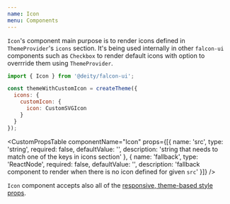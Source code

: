 ```yaml
---
name: Icon
menu: Components
---
```



<ThemePreview name="Icon" of={IconRenderer} />



`Icon`'s component main purpose is to render icons defined in `ThemeProvider`'s `icons` section.
It's being used internally in other `falcon-ui` components such as `Checkbox` to render default icons 
with option to overrride them using `ThemeProvider`.

```javascript
import { Icon } from '@deity/falcon-ui';
```

<Playground>
  <ThemeProvider theme={themeWithCustomIcon}>
    <Icon src="customIcon" mr="lg" />
	<Icon src="notDefinedInTheme" fallback={'▾'} />
  </ThemeProvider>
</Playground>

```javascript
const themeWithCustomIcon = createTheme({
  icons: {
    customIcon: {
      icon: CustomSVGIcon
    }
  }
});
```

<CustomPropsTable componentName="Icon" props={[{
  name: 'src',
  type: 'string',
  required: false,
  defaultValue: '',
  description: 'string that needs to match one of the keys in <ThemeProvider> icons section'
  }, {
  name: 'fallback',
  type: 'ReactNode',
  required: false,
  defaultValue: '',
  description: 'fallback component to render when there is no icon defined for given <code>src</code>'
  }]}
 />

 `Icon` component accepts also all of the [responsive, theme-based style props](/responsive-props).